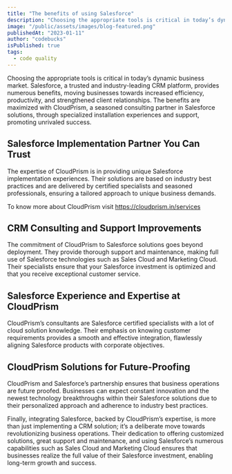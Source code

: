 ```yaml
---
title: "The benefits of using Salesforce"
description: "Choosing the appropriate tools is critical in today’s dynamic business market. Salesforce, a trusted and industry-leading CRM platform, provides numerous benefits, moving businesses towards increased efficiency, productivity, and strengthened client relationships. The benefits are maximized with CloudPrism, a seasoned consulting partner in Salesforce solutions, through specialized installation experiences and support, promoting unrivaled success."
image: "/public/assets/images/blog-featured.png"
publishedAt: "2023-01-11"
author: "codebucks"
isPublished: true
tags:
  - code quality
---
```


Choosing the appropriate tools is critical in today’s dynamic business market. Salesforce, a trusted and industry-leading CRM platform, provides numerous benefits, moving businesses towards increased efficiency, productivity, and strengthened client relationships. The benefits are maximized with CloudPrism, a seasoned consulting partner in Salesforce solutions, through specialized installation experiences and support, promoting unrivaled success.

## Salesforce Implementation Partner You Can Trust

The expertise of CloudPrism is in providing unique Salesforce implementation experiences. Their solutions are based on industry best practices and are delivered by certified specialists and seasoned professionals, ensuring a tailored approach to unique business demands.

To know more about CloudPrism visit https://cloudprism.in/services

## CRM Consulting and Support Improvements

The commitment of CloudPrism to Salesforce solutions goes beyond deployment. They provide thorough support and maintenance, making full use of Salesforce technologies such as Sales Cloud and Marketing Cloud. Their specialists ensure that your Salesforce investment is optimized and that you receive exceptional customer service.

## Salesforce Experience and Expertise at CloudPrism

CloudPrism’s consultants are Salesforce certified specialists with a lot of cloud solution knowledge. Their emphasis on knowing customer requirements provides a smooth and effective integration, flawlessly aligning Salesforce products with corporate objectives.

## CloudPrism Solutions for Future-Proofing

CloudPrism and Salesforce’s partnership ensures that business operations are future proofed. Businesses can expect constant innovation and the newest technology breakthroughs within their Salesforce solutions due to their personalized approach and adherence to industry best practices.

Finally, integrating Salesforce, backed by CloudPrism’s expertise, is more than just implementing a CRM solution; it’s a deliberate move towards revolutionizing business operations. Their dedication to offering customized solutions, great support and maintenance, and using Salesforce’s numerous capabilities such as Sales Cloud and Marketing Cloud ensures that businesses realize the full value of their Salesforce investment, enabling long-term growth and success.
